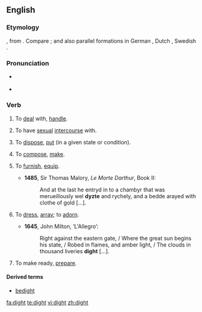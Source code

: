 ==English==
===Etymology===
{{etyl|ang}} {{term|dihtan}}, from {{etyl|la}} {{term|dictare|dictāre}}.  Compare {{term|dictate}}; and also parallel formations in German {{term|dichten}}, Dutch {{term|dichten}}, Swedish {{term|dikta}}.

===Pronunciation===
*{{a|UK}} {{IPA|/dʌɪt/}}
*{{a|US}} {{IPA|/daɪt/}}

===Verb===
{{en-verb|dights|dighting|dight|dight}}

# {{obsolete|transitive}} To [[deal]] with, [[handle]].
# {{obsolete|transitive}} To have [[sexual]] [[intercourse]] with.
# {{obsolete|transitive}} To [[dispose]], [[put]] (in a given state or condition).
# {{obsolete|transitive}} To [[compose]], [[make]].
# {{archaic|transitive}} To [[furnish]], [[equip]].
#*'''1485''', Sir Thomas Malory, ''Le Morte Darthur'', Book II:
#*:And at the last he entryd in to a chambyr that was merueillously wel '''dyzte''' and rychely, and a bedde arayed with clothe of gold [...].  
# {{archaic|transitive}} To [[dress]], [[array]]; to [[adorn]]. 
#*'''1645''', John Milton, ‘L'Allegro’:
#*:Right against the eastern gate, / Where the great sun begins his state, / Robed in flames, and amber light, / The clouds in thousand liveries '''dight''' [...].
# {{archaic|transitive}} To make ready, [[prepare]].

====Derived terms====
*[[bedight]]

[[fa:dight]]
[[te:dight]]
[[vi:dight]]
[[zh:dight]]